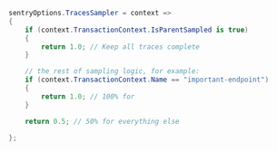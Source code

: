 ```csharp
sentryOptions.TracesSampler = context =>
{
    if (context.TransactionContext.IsParentSampled is true)
    {
        return 1.0; // Keep all traces complete
    }

    // the rest of sampling logic, for example:
    if (context.TransactionContext.Name == "important-endpoint")
    {
        return 1.0; // 100% for
    }

    return 0.5; // 50% for everything else

};
```

